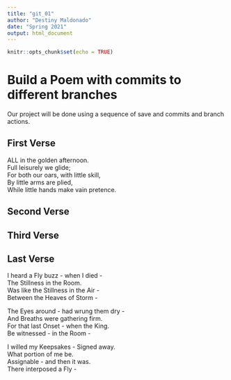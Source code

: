 ```yaml
---
title: "git_01"
author: "Destiny Maldonado"
date: "Spring 2021"
output: html_document
---
```


```r
knitr::opts_chunk$set(echo = TRUE)
```
# Build a Poem with commits to different branches
Our project will be done using a sequence of save and commits and branch actions.
<!-- Do not modify or change any text in "!--" bracketed areas such as this --- these are instructions to
you, if you change any of this the git program will notice it and compromise your git merging strategy !-->

## First Verse 
<!--Put the first five lines of a poem by Lewis Carrol in this section!-->

ALL in the golden afternoon.   
Full leisurely we glide;  
For both our oars, with little skill,  
By little arms are plied,  
While little hands make vain pretence.  

## Second Verse
<!--Put the first five lines of a poem by Robert Frost here!-->

## Third Verse
<!--Put the first two verses of The Walrus and the Carpenter here!-->

## Last Verse
<!--Put a short poem of your choice 8-20 lines,here!-->

I heard a Fly buzz - when I died -  
The Stillness in the Room.  
Was like the Stillness in the Air -  
Between the Heaves of Storm -  

The Eyes around - had wrung them dry -  
And Breaths were gathering firm.  
For that last Onset - when the King.  
Be witnessed - in the Room -  

I willed my Keepsakes - Signed away.  
What portion of me be.  
Assignable - and then it was.  
There interposed a Fly -  

